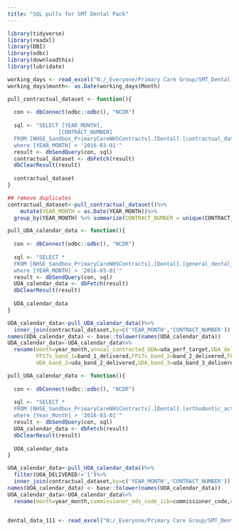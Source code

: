 ```yaml
---
title: "SQL pulls for SMT Dental Pack"
---
```

```r
library(tidyverse)
library(readxl)
library(DBI)
library(odbc)
library(downloadthis)
library(lubridate)
```

```r

working_days <- read_excel("N:/_Everyone/Primary Care Group/SMT_Dental DENT 2022_23-008/workdays.xlsx",sheet = "workdays")
working_days$month<- as.Date(working_days$Month)

```

```r

pull_contractual_dataset <- function(){
  
  con <- dbConnect(odbc::odbc(), "NCDR")
  
  sql <- "SELECT [YEAR_MONTH],
                [CONTRACT_NUMBER]
  FROM [NHSE_Sandbox_PrimaryCareNHSContracts].[Dental].[contractual_dataset]
  where [YEAR_MONTH] > '2016-03-01'"
  result <- dbSendQuery(con, sql)
  contractual_dataset <- dbFetch(result)
  dbClearResult(result)
  
  contractual_dataset
}

## remove duplicates
contractual_dataset<-pull_contractual_dataset()%>%
    mutate(YEAR_MONTH = as.Date(YEAR_MONTH))%>% 
  group_by(YEAR_MONTH) %>% summarize(CONTRACT_NUMBER = unique(CONTRACT_NUMBER))


```



```r

pull_UDA_calendar_data <- function(){
  
  con <- dbConnect(odbc::odbc(), "NCDR")
  
  sql <- "SELECT *
  FROM [NHSE_Sandbox_PrimaryCareNHSContracts].[Dental].[general_dental_activity]
  where [YEAR_MONTH] > '2016-03-01'"
  result <- dbSendQuery(con, sql)
  UDA_calendar_data <- dbFetch(result)
  dbClearResult(result)
  
  UDA_calendar_data
}

UDA_calendar_data<-pull_UDA_calendar_data()%>%
  inner_join(contractual_dataset,by=c('YEAR_MONTH','CONTRACT_NUMBER'))
names(UDA_calendar_data) <- base::tolower(names(UDA_calendar_data))
UDA_calendar_data<-UDA_calendar_data%>%
  rename(month=year_month,annual_contracted_UDA=uda_perf_target,UDA_delivered=uda_delivered,commissioner_ods_code_icb=commissioner_code,name_or_company_name=provider_name,
         FP17s_band_1=band_1_delivered,FP17s_band_2=band_2_delivered,FP17s_band_3=band_3_delivered,FP17s_band_urgent=band_urgent_delivered,FP17s_band_other=band_other_delivered,UDA_band_1=uda_band_1_delivered,
         UDA_band_2=uda_band_2_delivered,UDA_band_3=uda_band_3_delivered,UDA_urgent=uda_band_urgent_delivered,UDA_other=uda_band_other_delivered)

```


```r

pull_UOA_calendar_data <- function(){
  
  con <- dbConnect(odbc::odbc(), "NCDR")
  
  sql <- "SELECT *
  FROM [NHSE_Sandbox_PrimaryCareNHSContracts].[Dental].[orthodontic_activity]
  where [Year_Month] > '2016-03-01'"
  result <- dbSendQuery(con, sql)
  UOA_calendar_data <- dbFetch(result)
  dbClearResult(result)
  
  UOA_calendar_data
}

UOA_calendar_data<-pull_UOA_calendar_data()%>%
  filter(UOA_DELIVERED!='1')%>%
  inner_join(contractual_dataset,by=c('YEAR_MONTH','CONTRACT_NUMBER'))
names(UOA_calendar_data) <- base::tolower(names(UOA_calendar_data))
UOA_calendar_data<-UOA_calendar_data%>%
  rename(month=year_month,commissioner_ods_code_icb=commissioner_code,name_or_company_name=provider_name,annual_contracted_UOA=uoa_perf_tar,UOA_delivered=uoa_delivered,orthodontic_starts=ortho_trt_started,orthodontic_completions=ortho_trt_completed)



```



```r
dental_data_111 <- read_excel("N:/_Everyone/Primary Care Group/SMT_Dental DENT 2022_23-008/111_pathways_data/dental_data_111.xlsx")
```


